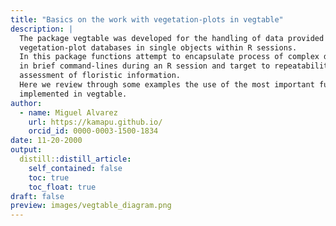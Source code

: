 ```yaml
---
title: "Basics on the work with vegetation-plots in vegtable"
description: |
  The package vegtable was developed for the handling of data provided by
  vegetation-plot databases in single objects within R sessions.
  In this package functions attempt to encapsulate process of complex data sets
  in brief command-lines during an R session and target to repeatability in the
  assessment of floristic information.
  Here we review through some examples the use of the most important functions
  implemented in vegtable.
author:
  - name: Miguel Alvarez
    url: https://kamapu.github.io/
    orcid_id: 0000-0003-1500-1834
date: 11-20-2000
output:
  distill::distill_article:
    self_contained: false
    toc: true
    toc_float: true
draft: false
preview: images/vegtable_diagram.png
---
```


<script language="javascript">
  window.location.href="https://kamapu.github.io/posts/vegtable-press-2/"
</script>

